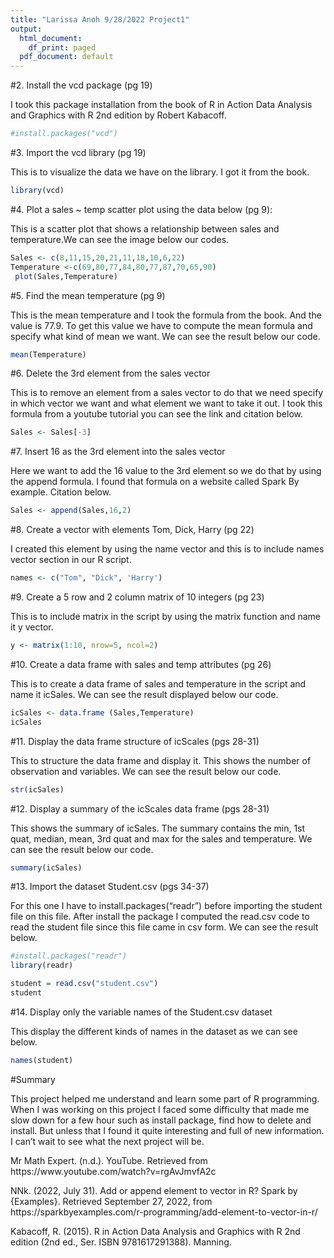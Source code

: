 ---
title: "Larissa Anoh 9/28/2022 Project1"
output:
  html_document:
    df_print: paged
  pdf_document: default
---
#2. Install the vcd package (pg 19)

I took this package installation from the book of R in Action Data Analysis and Graphics with R 2nd edition by Robert Kabacoff.

```{r}
#install.packages("vcd")
```

#3. Import the vcd library (pg 19)

This is to visualize the data we have on the library. I got it from the book.

```{r}
library(vcd)
```

#4. Plot a sales ~ temp scatter plot using the data below (pg 9):

This is a scatter plot that shows a relationship between sales and temperature.We can see the image below our codes.

```{r}
Sales <- c(8,11,15,20,21,11,18,10,6,22)
Temperature <-c(69,80,77,84,80,77,87,70,65,90)
 plot(Sales,Temperature)
```


#5. Find the mean temperature (pg 9)

This is the mean temperature and I took the formula from the book. And the value is 77.9. To get this value we have to compute the mean formula and specify what kind of mean we want. We can see the result below our code.

```{r}
mean(Temperature)
```

#6. Delete the 3rd element from the sales vector

This is to remove an element from a sales vector to do that we need specify in which vector we want and what element we want to take it out. I took this formula from a youtube tutorial you can see the link and citation below.

```{r}
Sales <- Sales[-3]
```


#7. Insert 16 as the 3rd element into the sales vector

Here we want to add the 16 value to the 3rd element so we do that by using the append formula. I found that formula on a website called Spark By example. Citation below.

```{r}
Sales <- append(Sales,16,2)
```

#8. Create a vector <names> with elements Tom, Dick, Harry (pg 22)

I created this element by using the name vector and this is to include names vector section in our R script.
```{r}
names <- c("Tom", "Dick", 'Harry')
```

#9. Create a 5 row and 2 column matrix of 10 integers (pg 23)

This is to include matrix in the script by using the matrix function and name it y vector.

```{r}
y <- matrix(1:10, nrow=5, ncol=2)
```


#10. Create a data frame <icSales> with sales and temp attributes (pg 26)

This is to create a data frame of sales and temperature in the script and name it icSales. We can see the result displayed below our code.

```{r}
icSales <- data.frame (Sales,Temperature)
icSales
```


#11. Display the data frame structure of icScales (pgs 28-31)

This to structure the data frame and display it. This shows the number of observation and variables. We can see the result below our code.

```{r}
str(icSales)
```


#12. Display a summary of the icScales data frame (pgs 28-31)

This shows the summary of icSales. The summary contains the min, 1st quat, median, mean, 3rd quat and max for the sales and temperature. We can see the result below our code.

```{r}
summary(icSales)
```


#13. Import the dataset Student.csv (pgs 34-37)

For this one I have to install.packages("readr") before importing the student file on this file. After install the package I computed the read.csv code to read the student file since this file came in csv form. We can see the result below.

```{r}
#install.packages("readr")
library(readr)
```

```{r}
student = read.csv("student.csv")
student
```


#14. Display only the variable names of the Student.csv dataset

This display the different kinds of names in the dataset as we can see below.

```{r}
names(student)
```


#Summary

This project helped me understand and learn some part of R programming. When I was working on this project I faced some difficulty that made me slow down for a few hour such as install package, find how to delete and install. But unless that I found it quite interesting and full of new information. I can't wait to see what the next project will be.


Mr Math Expert. (n.d.). YouTube. Retrieved from https://www.youtube.com/watch?v=rgAvJmvfA2c 

NNk. (2022, July 31). Add or append element to vector in R? Spark by {Examples}. Retrieved September 27, 2022, from https://sparkbyexamples.com/r-programming/add-element-to-vector-in-r/ 

Kabacoff, R. (2015). R in Action Data Analysis and Graphics with R 2nd edition (2nd ed., Ser. ISBN 9781617291388). Manning. 
